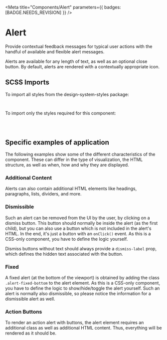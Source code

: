 

<Meta title="Components/Alert" parameters={{ badges: [BADGE.NEEDS_REVISION] }} />

# Alert

<div class="lead">
Provide contextual feedback messages for typical user actions with the handful of available and flexible alert messages.
</div>

Alerts are available for any length of text, as well as an optional close button.
By default, alerts are rendered with a contextually appropriate icon.

<Canvas of={AlertStories.Default} />
<Controls of={AlertStories.Default} />

## SCSS Imports

To import all styles from the design-system-styles package:

```scss
@use '@swisspost/design-system-styles/index.scss';
```

To import only the styles required for this component:

```scss
@use '@swisspost/design-system-styles/basics.scss';
@use '@swisspost/design-system-styles/components/alert.scss';
```

## Specific examples of application

The following examples show some of the different characteristics of the component. These can differ in the type of visualization, the HTML structure, as well as when, how and why they are displayed.

### Additional Content

Alerts can also contain additional HTML elements like headings, paragraphs, lists, dividers, and more.

<Canvas of={AlertStories.AdditionalContent} />

### Dismissible

Such an alert can be removed from the UI by the user, by clicking on a dismiss button.
This button should normally be inside the alert (as the first child), but you can also use a button which is not included in the alert's HTML.
In the end, it's just a button with an `onClick()` event. As this is a CSS-only component, you have to define the logic yourself.

Dismiss buttons without text should always provide a `dismiss-label` prop, which defines the hidden text associated with the button.

<Canvas of={AlertStories.Dismissible} />

### Fixed

A fixed alert (at the bottom of the viewport) is obtained by adding the class `.alert-fixed-bottom` to the alert element.
As this is a CSS-only component, you have to define the logic to show/hide/toggle the alert yourself.
Such an alert is normally also dismissible, so please notice the information for a dismissible alert as well.

<Canvas of={AlertStories.Fixed} />

### Action Buttons

To render an action alert with buttons, the alert element requires an additional class as well as additional HTML content. Thus, everything will be rendered as it should be.

<Canvas of={AlertStories.ActionButtons} />
